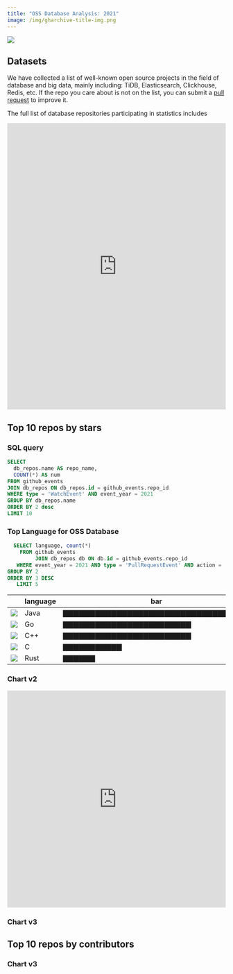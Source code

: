 ```yaml
---
title: "OSS Database Analysis: 2021"
image: /img/gharchive-title-img.png
---
```



![](/img/gharchive-title-img.png)

## Datasets

We have collected a list of well-known open source projects in the field of database and big data, mainly including: TiDB, Elasticsearch, Clickhouse, Redis, etc. If the repo you care about is not on the list, you can submit a [pull request](https://github.com/hooopo/gharchive/blob/main/meta/repos/db_repos.yml) to improve it.

The full list of database repositories participating in statistics includes

<iframe src="https://chart.trytidb.com/chart/729b8abe-11e3-4ca8-bf46-d65e76c95ac0/embedded" allowTransparency="true" width="100%" height="660" scrolling="no" frameborder="0"></iframe>

## Top 10 repos by stars

### SQL query

```sql
SELECT 
  db_repos.name AS repo_name,
  COUNT(*) AS num
FROM github_events 
JOIN db_repos ON db_repos.id = github_events.repo_id
WHERE type = 'WatchEvent' AND event_year = 2021
GROUP BY db_repos.name
ORDER BY 2 desc
LIMIT 10
```

### Top Language for OSS Database

```sql
  SELECT language, count(*)
    FROM github_events
         JOIN db_repos db ON db.id = github_events.repo_id
   WHERE event_year = 2021 AND type = 'PullRequestEvent' AND action = 'opened'
GROUP BY 2
ORDER BY 3 DESC
   LIMIT 5
```


|         | language | bar                                 | count(*)
-------- | -------- | ----------------------------------- | --------
|![](/img/lang/java.png) | Java     | ▇▇▇▇▇▇▇▇▇▇▇▇▇▇▇▇▇▇▇▇▇▇▇▇▇▇▇▇▇▇▇▇▇▇▇ | 24137
|![](/img/lang/go.png) | Go       | ▇▇▇▇▇▇▇▇▇▇▇▇▇▇▇▇▇▇▇▇▇▇▇▇            | 16630
|![](/img/lang/cpp.png) | C++      | ▇▇▇▇▇▇▇▇▇▇▇▇▇▇▇▇▇▇▇▇▇▇▇▇            | 16607
|![](/img/lang/c.png) | C        | ▇▇▇▇▇▇▇▇▇▇▇                         | 7605
|![](/img/lang/rust.png) | Rust     | ▇▇▇▇▇▇                              | 4366

### Chart v2

<iframe src="https://chart.trytidb.com/chart/c93742ce-cc36-450d-b0a1-e8430669b050/embedded" allowTransparency="true" width="100%" height="500" scrolling="no" frameborder="0" ></iframe>

### Chart v3


<CommonChart repo='db_repos' year={2021} chart={events} noSearch />

## Top 10 repos by contributors

### Chart v3

<CommonChart repo='db_repos' year={2021} chart={contributors} noSearch />
